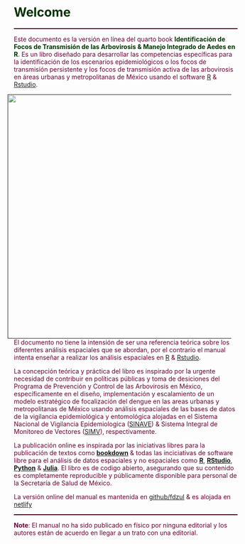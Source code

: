 # **<span style="color:#003300;">Welcome</span>** {.unnumbered}

<hr style="height:2px;border-width:0;color:#330019;background-color:#330019"> 

<span style="color:#660033;">Este documento es la versión en línea del quarto book </span><span style="color:#003300;"> **Identificación de Focos de Transmisión de las Arbovirosis & Manejo Integrado de Aedes en R**</span><span style="color:#660033;">. Es un libro diseñado para desarrollar las competencias específicas para la identificación de los escenarios epidemiológicos o los focos de transmisión persistente y los focos de transmisión activa de las arbovirosis en áreas urbanas y metropolitanas de México usando el software [R](https://cran.r-project.org) & [Rstudio](https://posit.co/download/rstudio-desktop/).</span>

<a href=""><img src="images/cover.jpg" width="550" height="550" alt="" align="right" style="margin: 0 1em 0 1em" /></a>
  
<span style="color:#660033;">El documento no tiene la intensión de ser una referencia teórica sobre los diferentes análisis espaciales que se abordan, por el contrario el manual intenta enseñar a realizar los análisis espaciales en  [R](https://cran.r-project.org) & [Rstudio](https://posit.co/download/rstudio-desktop/).</span>


<span style="color:#660033;">La concepción teórica y práctica del libro es inspirado por la urgente necesidad de contribuir en políticas públicas y toma de desiciones del Programa de Prevención y Control de las Arbovirosis en México, específicamente en el diseño, implementación y escalamiento de un modelo estratégico de focalización del dengue en las areas urbanas y metropolitanas de México usando análisis espaciales de las bases de datos de la vigilancia epidemiológica y entomológica alojadas en el Sistema Nacional de Vigilancia Epidemiologica ([SINAVE](https://vectores.sinave.gob.mx)) & Sistema Integral de Monitoreo de Vectores ([SIMV](http://geosis.mx/Aplicaciones/SisMV/Home/Dengue)), respectivamente.</span>


<span style="color:#660033;">La publicación online es inspirada por las iniciativas libres para la publicación de textos como 
[**bookdown**](https://github.com/rstudio/bookdown) & todas las inciciativas de software libre para el análisis de datos espaciales y no espaciales como [**R**](https://cran.r-project.org/), [**RStudio**](https://www.rstudio.com/), [**Python**](https://www.python.org/) & [**Julia**](https://www.julialang.org). El libro es de codigo abierto, asegurando que su contenido es completamente reproducible y públicamente disponible para personal de la Secretaría de Salud de México.</span>


<span style="color:#660033;">La versión online del manual es mantenida en [github/fdzul](https://github.com/fdzul/dtf_ima) & es alojada en [netlify](flourishing-jelly-b34c35.netlify.app)

<hr style="height:2px;border-width:0;color:#330019;background-color:#330019"> 

<span style="color:#660033;">**Note**: El manual no ha sido publicado en físico por ninguna editorial y los autores están de acuerdo en llegar a un trato con una editorial.</span>




